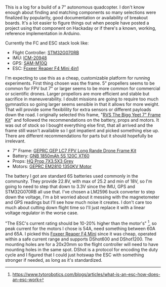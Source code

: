 
<PostFrontmatter
    postTitle="Building a Quadcopter: Part 1"
    postDate="2024-02-28 1:28AM" />

This is a log for a build of a 7" autonomous quadcopter. I don't know enough about finding and matching components so many selections were finalized by popularity, good documentation or availability of breakout boards. It's a lot easier to figure things out when people have posted a project using that component on Hackaday or if there's  a known, working, reference implementation in Arduino.

Currently the FC and ESC stack look like:

- Flight Controller: [STM32G070RB](https://www.digikey.ca/en/products/detail/stmicroelectronics/STM32G070RBT6/10326753)
- IMU: [ICM-20948](https://www.digikey.ca/en/products/detail/tdk-invensense/ICM-20948/6623535)
- GPS: [SAM-M10Q](https://www.digikey.ca/en/products/detail/u-blox/SAM-M10Q-00B/16672678)
- ESC: [Foxeer Reaper F4 Mini 4in1](https://www.foxeer.com/foxeer-reaper-f4-mini-128k-4in1-bl32-60a-esc-9-40v-20-20mm-m3-g-419)

I'm expecting to use this as a cheap, customizable platform for running experiments. First thing chosen was the frame. 5" propellers seems to be common for FPV but 7" or larger seems to be more common for commercial or scientific drones. Larger propellors are more efficient and stable but sacrifice in maneuverability. I doubt missions are going to require too much gymnastics so going larger seems sensible in that it allows for more weight. That will provide some flexiblility for extra sensors or different payloads down the road. I originally selected this frame, "[RVS The Bigg Yeet 7" Frame Kit](https://rotorvillage.ca/rvs-the-big-yeet-7-frame-kit/)" and followed the recommendations on the battery, props and motors. It was out of stock so I bought everything else first, that all arrived and the frame still wasn't available so I got impatient and picked something else up. There are different recommendations for parts but it should hopefully be irrelevant.

- 7" Frame: [GEPRC GEP LC7 FPV Long Rande Drone Frame Kit](https://dronedynamics.ca/products/geprc-gep-lc7-fpv-long-range-drone-frame-kit)
- Battery: [GNB 1850mAh 5S 120C XT60](https://rotorvillage.ca/gnb-1850mah-6s-120c-xt60/)
- Props: [HQ Prop 7X3.5X3 Grey](https://rotorvillage.ca/hq-prop-7x3-5x3-grey-2cw-2ccw/)
- Motors: [GEPRC EM2810 1350KV Motor](https://geprc.com/product/geprc-em2810-motor/)

The battery I got are standard 6S batteries used commonly in the community. They provide 22.8V, with max of 25.2 and min of 18V, so I'm going to need to step that down to 3.3V since the IMU, GPS and STM32G070RB all use that. I've chosen a LM2596 buck converter to step down the voltage, I'm a bit worried about it messing with the magnetometer and GPS readings but I'll see how much noise it creates. I don't care too much about cutting down flight time so I'll just replace it with a linear voltage regulator in the worse case.

"The ESC's current rating should be 10-20% higher than the motor's" [^1], so peak current for the motors I chose is 54A, need something between 60A and 65A. I picked this [Foxeer Reaper F4 Mini](https://www.foxeer.com/foxeer-reaper-f4-mini-128k-4in1-bl32-60a-esc-9-40v-20-20mm-m3-g-419) since it was cheap, operated within a safe current range and supports DShot600 and DShot1200. The mounting holes are for a 20x20mm so the flight controller will need to have mounting holes in the same spot. DShot is a protocol for encoding the duty cycle and I figured that I could just hotswap the ESC with something stronger if needed, as long as it's standardized.

[^1]: https://www.tytorobotics.com/blogs/articles/what-is-an-esc-how-does-an-esc-work
